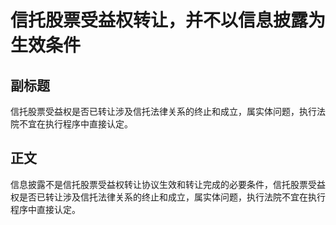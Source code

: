 # 信托股票受益权转让，并不以信息披露为生效条件
## 副标题
信托股票受益权是否已转让涉及信托法律关系的终止和成立，属实体问题，执行法院不宜在执行程序中直接认定。
## 正文
信息披露不是信托股票受益权转让协议生效和转让完成的必要条件，信托股票受益权是否已转让涉及信托法律关系的终止和成立，属实体问题，执行法院不宜在执行程序中直接认定。